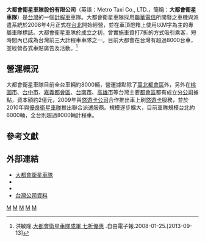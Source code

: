 {{Multiple issues|
{{Newsrelease|time=2021-01-28T02:24:09+00:00}}
{{COI|time=2021-01-28T02:24:09+00:00}}
}}
{{NoteTA|G1=Transport}}
{{Coord|25|02|43.1|N|121|30|48.8|E|region:ID_type:landmark|display=title}}
{{Infobox Company 
| company_name         = 大都會平台科技股份有限公司
| company_name_en      = Metro Taxi Co., LTD.
| company_logo         = Metro Taxi Co. Ltd. logo.png
| company_type         = [[股份有限公司|股份有限公司]]
| company_slogan       =
| market_information   = 
| foundation           = 2008年
| location             = {{ROC-TW}}<br>[[臺北市|臺北市]][[內湖區|內湖區]]舊宗路2段107號4樓
| area_served          = [[台灣|台灣]][[臺北都會區|臺北都會區]]、[[桃園市|桃園市]]、[[台中市|台中市]]、[[嘉義縣|嘉義縣]][[嘉義市|市]]、[[台南市|台南市]]、[[高雄市|高雄市]]
| local_code_name              = TW
| local_code              = 28822463
| key_people           = [[董事長|董事長]]：陳室喜 
| industry             = 計程車客運服務業
| products             = 運輸服務
| assets               = [[新臺幣|新台幣]]400,000,000元
| capital              = [[新臺幣|新台幣]]200,000,000元
| revenue              = 
| operating_income     = 
| profit               = 
| market_value         =
| num_employees        = 員工320人
| P/E ratio            =
| earnings_per_share   =
| Net_asset_value      =
| accounting_period    = 
| parent               = 
| divisions            = 資訊中心<br>客服部<br>管理部<br>會計部<br>行銷部
| major_shareholder    = [[世盈電訊股份有限公司|世盈電訊股份有限公司]]<br>[[聯華電信股份有限公司|聯華電信股份有限公司]]
| subsid               = 
| homepage             = [http://www.mtaxi.com.tw/ www.mtaxi.com.tw]
| footnotes            = 
| width                =
}}
'''大都會衛星車隊股份有限公司'''（英語：Metro Taxi Co., LTD.，簡稱：'''大都會衛星車隊'''）是[[台灣|台灣]]的一個[[計程車|計程車]]車隊。大都會衛星車隊採用[[聯華電信|聯華電信]]所開發之車機與派遣系統於2008年4月正式在[[台北|台北]]開始經營，並在車頂燈箱上使用以M字為主的專屬車隊標誌。大都會衛星車隊於成立之初，曾實施車資打7折的方式吸引乘客，短時間內已成為台灣前三大計程車車隊之一。目前大都會在台灣有超過8000台車，並經營各式車貼廣告及活動。<ref>洪敏隆.[http://www.libertytimes.com.tw/2008/new/jan/25/today-taipei2.htm  大都會衛星車隊成軍 七折優惠] {{Wayback|url=http://www.libertytimes.com.tw/2008/new/jan/25/today-taipei2.htm |date=20100419122524 }}.自由電子報.2008-01-25.[2013-09-13]</ref>

==營運概況==
大都會衛星車隊目前全台車輛約8000輛，營運據點除了[[臺北都會區|臺北都會區]]外，另外在[[桃園市|桃園市]]、[[台中市|台中市]]、[[嘉義都會區|嘉義都會區]]、[[台南市|台南市]]、[[高雄市|高雄市]]等台灣主要[[都會區|都會區]]都有成立[[分公司|分公司]]據點，資本額約2億元，2009年與[[悠遊卡公司|悠遊卡公司]]合作推出車上刷[[悠遊卡|悠遊卡]]服務，並於2010年與[[優良衛星車隊|優良衛星車隊]]推出聯合派遣服務。規模逐步擴大，目前車隊規模台北約6000輛，全台則超過8000輛計程車。

==參考文獻==
{{Reflist}}

== 外部連結 ==
* [http://www.mtaxi.com.tw/ 大都會衛星車隊] {{Wayback|url=http://www.mtaxi.com.tw/ |date=20201126175446 }}
* {{facebook|178taxi|178叫車}}
* {{youtube|channel=UCeMgpQVomG45LsvYCXuNUYQ|大都會衛星車隊 Mtaxi}}
* [http://company.g0v.ronny.tw/id/28822463 台灣公司資料]{{zh-tw}} 

{{Portal bar|台灣|交通|公路|企業}}

[[Category:計程車|M]]
[[Category:台灣計程車業者|M]]
[[Category:2002年成立的公司|M]]
[[Category:2002年台灣建立|M]]
[[Category:總部位於臺北市中正區的工商業機構|M]]